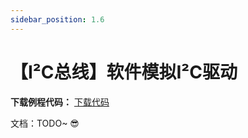 ```yaml
---
sidebar_position: 1.6
---
```

# 【I²C总线】软件模拟I²C驱动

**下载例程代码：** <a href="https://pan.baidu.com/s/1hkfO7RND38A3h7jRYt7i4Q?pwd=yijd" class="source_download_button">下载代码</a>

文档：TODO~ 😎